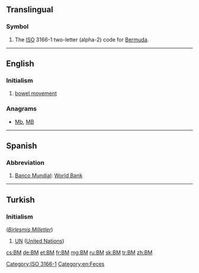 {{also|.bm|bm.}}
==Translingual==

===Symbol===
{{head|mul|symbol}}
# The [[ISO]] 3166-1 two-letter (alpha-2) code for [[Bermuda]].

[[Category:ISO 3166-1]]
----

==English==

===Initialism===
{{head|en|initialism}}

# [[bowel movement]]

===Anagrams===
* [[Mb#English|Mb]], [[MB#English|MB]]

[[Category:en:Feces]]
----

==Spanish==

===Abbreviation===
{{head|es|abbreviation}}

# [[Banco Mundial]]: [[World Bank]]

----

==Turkish==

===Initialism===
{{tr-initialism}} (''[[Birleşmiş Milletler]]'')

# [[UN]] ([[United Nations]])

[[cs:BM]]
[[de:BM]]
[[et:BM]]
[[fr:BM]]
[[mg:BM]]
[[ru:BM]]
[[sk:BM]]
[[tr:BM]]
[[zh:BM]]